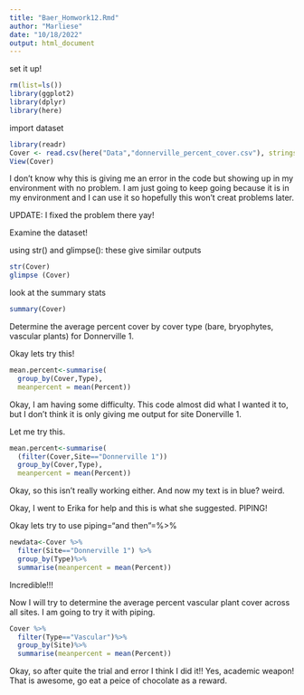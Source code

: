 ```yaml
---
title: "Baer_Homwork12.Rmd"
author: "Marliese"
date: "10/18/2022"
output: html_document
---
```


set it up!

```r
rm(list=ls())
library(ggplot2)
library(dplyr)
library(here)
```

import dataset
```r
library(readr)
Cover <- read.csv(here("Data","donnerville_percent_cover.csv"), stringsAsFactors=TRUE)
View(Cover)
```
I don't know why this is giving me an error in the code but showing up in my environment with no problem. I am just going to keep going because it is in my environment and I can use it so hopefully this won't creat problems later.

UPDATE: I fixed the problem there yay!


Examine the dataset!

using str() and glimpse(): these give similar outputs

```r
str(Cover)
glimpse (Cover)
```

look at the summary stats

```r
summary(Cover)
```

Determine the average percent cover by cover type (bare, bryophytes, vascular plants) for Donnerville 1.

Okay lets try this!

```r
mean.percent<-summarise(
  group_by(Cover,Type),
  meanpercent = mean(Percent))
```

Okay, I am having some difficulty. This code almost did what I wanted it to, but I don't think it is only giving me output for site Donerville 1. 

Let me try this.


```r
mean.percent<-summarise(
  (filter(Cover,Site=="Donnerville 1"))
  group_by(Cover,Type),
  meanpercent = mean(Percent))
```

Okay, so this isn't really working either. And now my text is in blue? weird.

Okay, I went to Erika for help and this is what she suggested. PIPING!

Okay lets try to use piping="and then"=%>%
```r
newdata<-Cover %>%
  filter(Site=="Donnerville 1") %>%
  group_by(Type)%>%
  summarise(meanpercent = mean(Percent))
```

Incredible!!!

Now I will try to determine the average percent vascular plant cover across all sites. I am going to try it with piping.

```r
Cover %>%
  filter(Type=="Vascular")%>%
  group_by(Site)%>%
  summarise(meanpercent = mean(Percent))
```

Okay, so after quite the trial and error I think I did it!! Yes, academic weapon! That is awesome, go eat a peice of chocolate as a reward.


